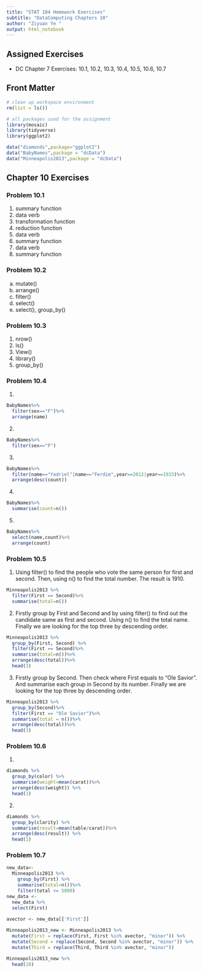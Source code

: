 ```yaml
---
title: "STAT 184 Homework Exercises" 
subtitle: "DataComputing Chapters 10"
author: "Ziyuan Ye "
output: html_notebook
---
```


## Assigned Exercises

- DC Chapter 7 Exercises: 10.1, 10.2, 10.3, 10.4, 10.5, 10.6, 10.7  

## Front Matter

```r
# clean up workspace environment
rm(list = ls())

# all packages used for the assignment
library(mosaic)
library(tidyverse)
library(ggplot2)

data("diamonds",package="ggplot2")
data("BabyNames",package = "dcData")
data("Minneapolis2013",package = "dcData")
```



## Chapter 10 Exercises

### Problem 10.1
1. summary function
2. data verb
3. transformation function
4. reduction function
5. data verb
6. summary function
7. data verb
8. summary function


### Problem 10.2
a. mutate()
b. arrange()
c. filter()
d. select()
e. select(), group_by()


### Problem 10.3
1. nrow()
2. ls()
3. View()
4. library()
5. group_by()


### Problem 10.4
1.
```r
BabyNames%>%
  filter(sex=="F")%>%
  arrange(name)
```

2.
```r
BabyNames%>%
  filter(sex=="F")
```

3.
```r
BabyNames%>%
  filter(name=="Yadriel"|name=="Ferdie",year==2012|year==1915)%>%
  arrange(desc(count))
```

4.
```r
BabyNames%>%
  summarise(count=n())
```

5.
```r
BabyNames%>% 
  select(name,count)%>% 
  arrange(count)
```


### Problem 10.5
1.
Using filter() to find the people who vote the same person for first and second. Then, using n() to find the total number. The result is 1910.
```r
Minneapolis2013 %>%
  filter(First == Second)%>%
  summarise(total=n())
```
2.
Firstly group by First and Second and by using filter() to find out the candidate same as first and second. Using n() to find the total name. Finally we are looking for the top three by descending order.
```r
Minneapolis2013 %>%
  group_by(First, Second) %>%
  filter(First == Second)%>%
  summarise(total=n())%>%
  arrange(desc(total))%>%
  head(3)
```

3.
Firstly group by Second. Then check where First equals to "Ole Savior". And summarise each group in Second by its number. Finally we are looking for the top three by descending order.
```r
Minneapolis2013 %>%
  group_by(Second)%>%
  filter(First == "Ole Savior")%>%
  summarise(total = n())%>%
  arrange(desc(total))%>%
  head(3)
```


### Problem 10.6
1.
```r
diamonds %>% 
  group_by(color) %>% 
  summarise(weight=mean(carat))%>%
  arrange(desc(weight)) %>% 
  head(1)
```

2.
```r
diamonds %>% 
  group_by(clarity) %>% 
  summarise(result=mean(table/carat))%>%
  arrange(desc(result)) %>% 
  head(1)
```


### Problem 10.7
```r
new_data<-
  Minneapolis2013 %>%
    group_by(First) %>%
    summarise(total=n())%>%
    filter(total <= 5000) 
new_data <-
  new_data %>%
  select(First)
  
avector <- new_data[['First']]

Minneapolis2013_new <- Minneapolis2013 %>%                              
  mutate(First = replace(First, First %in% avector, "minor")) %>%
  mutate(Second = replace(Second, Second %in% avector, "minor")) %>%
  mutate(Third = replace(Third, Third %in% avector, "minor"))
```

```r
Minneapolis2013_new %>%
  head(10)
```

